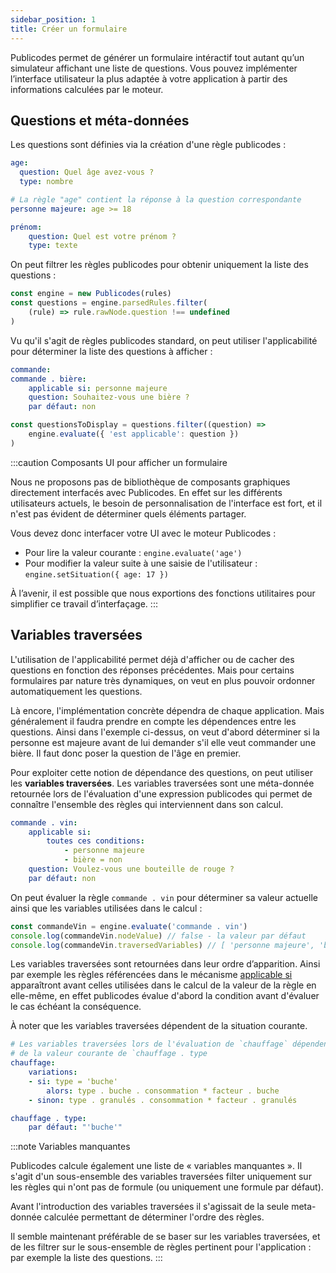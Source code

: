 ```yaml
---
sidebar_position: 1
title: Créer un formulaire
---
```


Publicodes permet de générer un formulaire intéractif tout autant qu’un simulateur affichant une liste de questions. Vous pouvez implémenter l’interface utilisateur la plus adaptée à votre application à partir des informations calculées par le moteur.

## Questions et méta-données

Les questions sont définies via la création d'une règle publicodes :

```yaml
age:
  question: Quel âge avez-vous ?
  type: nombre

# La règle "age" contient la réponse à la question correspondante
personne majeure: age >= 18

prénom:
	question: Quel est votre prénom ?
	type: texte
```

On peut filtrer les règles publicodes pour obtenir uniquement la liste des questions :

```js
const engine = new Publicodes(rules)
const questions = engine.parsedRules.filter(
	(rule) => rule.rawNode.question !== undefined
)
```

Vu qu'il s'agit de règles publicodes standard, on peut utiliser l'applicabilité pour déterminer la liste des questions à afficher :

```yaml
commande:
commande . bière:
	applicable si: personne majeure
	question: Souhaitez-vous une bière ?
	par défaut: non
```

```js
const questionsToDisplay = questions.filter((question) =>
	engine.evaluate({ 'est applicable': question })
)
```

:::caution Composants UI pour afficher un formulaire

Nous ne proposons pas de bibliothèque de composants graphiques directement interfacés avec Publicodes. En effet sur les différents utilisateurs actuels, le besoin de personnalisation de l'interface est fort, et il n'est pas évident de déterminer quels éléments partager.

Vous devez donc interfacer votre UI avec le moteur Publicodes :

- Pour lire la valeur courante : `engine.evaluate('age')`
- Pour modifier la valeur suite à une saisie de l'utilisateur : `engine.setSituation({ age: 17 })`

À l’avenir, il est possible que nous exportions des fonctions utilitaires pour simplifier ce travail d’interfaçage.
:::

<!-- TODO : parler du typage des règles ou référencer un guide tiers -->

## Variables traversées

L'utilisation de l'applicabilité permet déjà d'afficher ou de cacher des questions en fonction des réponses précédentes. Mais pour certains formulaires par nature très dynamiques, on veut en plus pouvoir ordonner automatiquement les questions.

Là encore, l'implémentation concrète dépendra de chaque application. Mais généralement il faudra prendre en compte les dépendences entre les questions. Ainsi dans l'exemple ci-dessus, on veut d'abord déterminer si la personne est majeure avant de lui demander s'il elle veut commander une bière. Il faut donc poser la question de l'âge en premier.

Pour exploiter cette notion de dépendance des questions, on peut utiliser les **variables traversées**. Les variables traversées sont une méta-donnée retournée lors de l'évaluation d'une expression publicodes qui permet de connaître l'ensemble des règles qui interviennent dans son calcul.

```yaml
commande . vin:
	applicable si:
		toutes ces conditions:
			- personne majeure
			- bière = non
	question: Voulez-vous une bouteille de rouge ?
	par défaut: non
```

On peut évaluer la règle `commande . vin` pour déterminer sa valeur actuelle ainsi que les variables utilisées dans le calcul :

```js
const commandeVin = engine.evaluate('commande . vin')
console.log(commandeVin.nodeValue) // false - la valeur par défaut
console.log(commandeVin.traversedVariables) // [ 'personne majeure', 'bière' ]
```

Les variables traversées sont retournées dans leur ordre d’apparition. Ainsi par exemple les règles référencées dans le mécanisme [applicable si](/docs/api/mécanismes#applicable-si) apparaîtront avant celles utilisées dans le calcul de la valeur de la règle en elle-même, en effet publicodes évalue d'abord la condition avant d'évaluer le cas échéant la conséquence.

À noter que les variables traversées dépendent de la situation courante.

```yaml
# Les variables traversées lors de l'évaluation de `chauffage` dépendent
# de la valeur courante de `chauffage . type
chauffage:
	variations:
	- si: type = 'buche'
		alors: type . buche . consommation * facteur . buche
	- sinon: type . granulés . consommation * facteur . granulés

chauffage . type:
	par défaut: "'buche'"
```

<!-- TODO : parler des dépendances statiques engine.rulesDependencies[dottedName] ou référencer un guide tiers sur l’arbre des dépendances -->

:::note Variables manquantes

Publicodes calcule également une liste de « variables manquantes ». Il s'agit d'un sous-ensemble des variables traversées filter uniquement sur les règles qui n'ont pas de formule (ou uniquement une formule par défaut).

Avant l'introduction des variables traversées il s'agissait de la seule meta-donnée calculée permettant de déterminer l'ordre des règles.

Il semble maintenant préférable de se baser sur les variables traversées, et de les filtrer sur le sous-ensemble de règles pertinent pour l'application : par exemple la liste des questions.
:::
